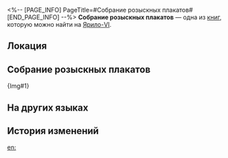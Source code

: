 <%-- [PAGE_INFO]
PageTitle=#Собрание розыскных плакатов#
[END_PAGE_INFO] --%>
{{Дополнить}}
{{Книга Инфобокс
|id           = 173
|partIds      = 190371
|Название     = 
|Изображение  = Иконка Книга.png
|Мир          = Ярило-VI
|Томов        = 1
|Автор        = <!--нужно добавить-->
|Описание     = Вы собрали все объявления о вашем розыске в Белобоге. За вашу голову дают не так много, но всё равно примите поздравления!
|Том1         = {{tx}}
|Источник1    = {{tx|Отсутствует источник}}
|Персонажи    = 
|Фракции      = 
}}
'''Собрание розыскных плакатов''' — одна из [[Книги|книг]], которую можно найти на [[Ярило-VI]].

==Локация==
{{Отметка карты|<!--название карты-->|<!--id отметки-->}}

==Собрание розыскных плакатов==
{Img#1}

==На других языках==
{{На других языках
|en   = Wanted Poster Gallery
|zhs  = 通缉令纪念册
|zht  = 通緝令紀念冊
|ja   = 指名手配記念アルバム
|ko   = 지명수배령 기념집
|es   = Libro conmemorativo de órdenes de arresto
|fr   = Galerie d'avis de recherche
|ru   = Собрание розыскных плакатов
|th   = หนังสือรวมประกาศจับ
|vi   = Sổ Lưu Niệm Lệnh Truy Nã
|de   = Gedenkbuch für Haftbefehle
|id   = Galeri Perintah Penangkapan
|pt   = Galeria de Cartazes de Procurado
}}

==История изменений==
{{История изменений|3.5}}

[[en:]]